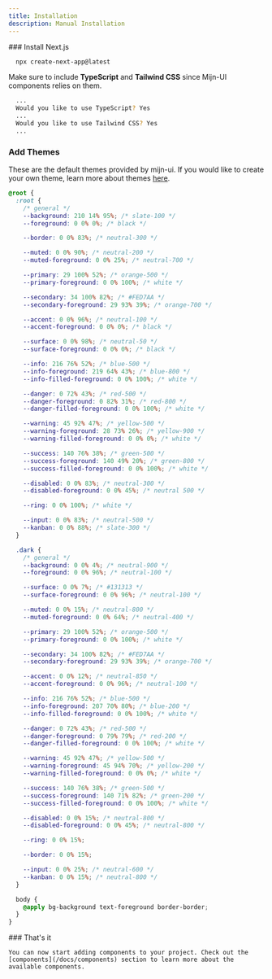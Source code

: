 ```yaml
---
title: Installation
description: Manual Installation
---
```



<BetaAlert />

<Steps>
  <Step>
### Install Next.js

```bash title="Terminal"
  npx create-next-app@latest
```

Make sure to include **TypeScript** and **Tailwind CSS** since Mijn-UI components relies on them.

```bash title="Terminal"
  ...
  Would you like to use TypeScript? Yes
  ...
  Would you like to use Tailwind CSS? Yes
  ...
```

</Step>
<Step>
 
### Add Themes

These are the default themes provided by mijn-ui. If you would like to create your own theme, learn more about themes [here](/docs/themes).

```css title="Css"
@root {
  :root {
    /* general */
    --background: 210 14% 95%; /* slate-100 */
    --foreground: 0 0% 0%; /* black */

    --border: 0 0% 83%; /* neutral-300 */

    --muted: 0 0% 90%; /* neutral-200 */
    --muted-foreground: 0 0% 25%; /* neutral-700 */

    --primary: 29 100% 52%; /* orange-500 */
    --primary-foreground: 0 0% 100%; /* white */

    --secondary: 34 100% 82%; /* #FED7AA */
    --secondary-foreground: 29 93% 39%; /* orange-700 */

    --accent: 0 0% 96%; /* neutral-100 */
    --accent-foreground: 0 0% 0%; /* black */

    --surface: 0 0% 98%; /* neutral-50 */
    --surface-foreground: 0 0% 0%; /* black */

    --info: 216 76% 52%; /* blue-500 */
    --info-foreground: 219 64% 43%; /* blue-800 */
    --info-filled-foreground: 0 0% 100%; /* white */

    --danger: 0 72% 43%; /* red-500 */
    --danger-foreground: 0 82% 31%; /* red-800 */
    --danger-filled-foreground: 0 0% 100%; /* white */

    --warning: 45 92% 47%; /* yellow-500 */
    --warning-foreground: 28 73% 26%; /* yellow-900 */
    --warning-filled-foreground: 0 0% 0%; /* white */

    --success: 140 76% 38%; /* green-500 */
    --success-foreground: 140 49% 20%; /* green-800 */
    --success-filled-foreground: 0 0% 100%; /* white */

    --disabled: 0 0% 83%; /* neutral-300 */
    --disabled-foreground: 0 0% 45%; /* neutral 500 */

    --ring: 0 0% 100%; /* white */

    --input: 0 0% 83%; /* neutral-500 */
    --kanban: 0 0% 88%; /* slate-300 */
  }

  .dark {
    /* general */
    --background: 0 0% 4%; /* neutral-900 */
    --foreground: 0 0% 96%; /* neutral-100 */

    --surface: 0 0% 7%; /* #131313 */
    --surface-foreground: 0 0% 96%; /* neutral-100 */

    --muted: 0 0% 15%; /* neutral-800 */
    --muted-foreground: 0 0% 64%; /* neutral-400 */

    --primary: 29 100% 52%; /* orange-500 */
    --primary-foreground: 0 0% 100%; /* white */

    --secondary: 34 100% 82%; /* #FED7AA */
    --secondary-foreground: 29 93% 39%; /* orange-700 */

    --accent: 0 0% 12%; /* neutral-850 */
    --accent-foreground: 0 0% 96%; /* neutral-100 */

    --info: 216 76% 52%; /* blue-500 */
    --info-foreground: 207 70% 80%; /* blue-200 */
    --info-filled-foreground: 0 0% 100%; /* white */

    --danger: 0 72% 43%; /* red-500 */
    --danger-foreground: 0 79% 79%; /* red-200 */
    --danger-filled-foreground: 0 0% 100%; /* white */

    --warning: 45 92% 47%; /* yellow-500 */
    --warning-foreground: 45 94% 70%; /* yellow-200 */
    --warning-filled-foreground: 0 0% 0%; /* white */

    --success: 140 76% 38%; /* green-500 */
    --success-foreground: 140 71% 82%; /* green-200 */
    --success-filled-foreground: 0 0% 100%; /* white */

    --disabled: 0 0% 15%; /* neutral-800 */
    --disabled-foreground: 0 0% 45%; /* neutral-800 */

    --ring: 0 0% 15%;

    --border: 0 0% 15%;

    --input: 0 0% 25%; /* neutral-600 */
    --kanban: 0 0% 15%; /* neutral-800 */
  }

  body {
    @apply bg-background text-foreground border-border;
  }
}
```

  </Step>

  <Step>
    ### That's it

    You can now start adding components to your project. Check out the [components](/docs/components) section to learn more about the available components.

  </Step>
</Steps>
